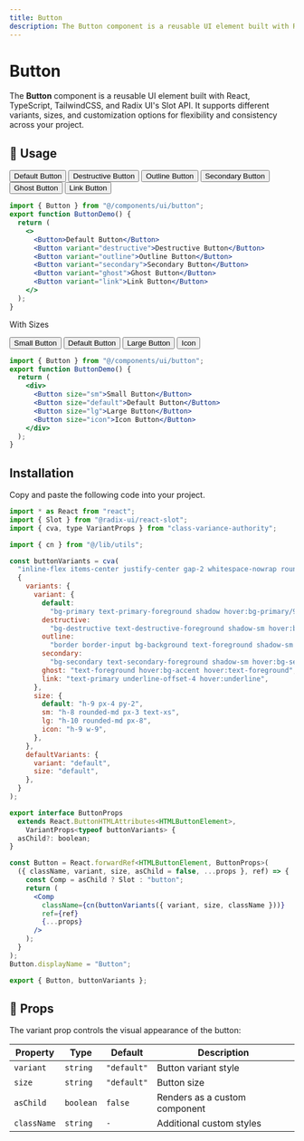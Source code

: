 ```yaml
---
title: Button
description: The Button component is a reusable UI element built with React
---
```


# Button

The **Button** component is a reusable UI element built with React, TypeScript, TailwindCSS, and Radix UI's Slot API. It supports different variants, sizes, and customization options for flexibility and consistency across your project.

## 🚀 Usage

<PreviewAndCodePanel >

<div className="flex flex-wrap justify-center gap-2">
  <Button>Default Button</Button>
  <Button variant="destructive">Destructive Button</Button>
  <Button variant="outline">Outline Button</Button>
  <Button variant="secondary">Secondary Button</Button>
  <Button variant="ghost">Ghost Button</Button>
  <Button variant="link">Link Button</Button>
</div>

```jsx
import { Button } from "@/components/ui/button";
export function ButtonDemo() {
  return (
    <>
      <Button>Default Button</Button>
      <Button variant="destructive">Destructive Button</Button>
      <Button variant="outline">Outline Button</Button>
      <Button variant="secondary">Secondary Button</Button>
      <Button variant="ghost">Ghost Button</Button>
      <Button variant="link">Link Button</Button>
    </>
  );
}
```

</PreviewAndCodePanel>

With Sizes

<PreviewAndCodePanel previewClassName="">

<div className="flex w-full flex-wrap justify-center gap-2">
  <Button size="sm">Small Button</Button>
  <Button size="default">Default Button</Button>
  <Button size="lg">Large Button</Button>
  <Button size="icon">Icon</Button>
</div>

```jsx
import { Button } from "@/components/ui/button";
export function ButtonDemo() {
  return (
    <div>
      <Button size="sm">Small Button</Button>
      <Button size="default">Default Button</Button>
      <Button size="lg">Large Button</Button>
      <Button size="icon">Icon Button</Button>
    </div>
  );
}
```

</PreviewAndCodePanel>

## Installation

Copy and paste the following code into your project.

```jsx
import * as React from "react";
import { Slot } from "@radix-ui/react-slot";
import { cva, type VariantProps } from "class-variance-authority";

import { cn } from "@/lib/utils";

const buttonVariants = cva(
  "inline-flex items-center justify-center gap-2 whitespace-nowrap rounded-md text-sm font-medium transition-colors focus-visible:outline-none focus-visible:ring-1 focus-visible:ring-ring disabled:pointer-events-none disabled:opacity-50 [&_svg]:pointer-events-none [&_svg]:size-4 [&_svg]:shrink-0",
  {
    variants: {
      variant: {
        default:
          "bg-primary text-primary-foreground shadow hover:bg-primary/90",
        destructive:
          "bg-destructive text-destructive-foreground shadow-sm hover:bg-destructive/90",
        outline:
          "border border-input bg-background text-foreground shadow-sm hover:bg-accent hover:text-foreground",
        secondary:
          "bg-secondary text-secondary-foreground shadow-sm hover:bg-secondary/80",
        ghost: "text-foreground hover:bg-accent hover:text-foreground",
        link: "text-primary underline-offset-4 hover:underline",
      },
      size: {
        default: "h-9 px-4 py-2",
        sm: "h-8 rounded-md px-3 text-xs",
        lg: "h-10 rounded-md px-8",
        icon: "h-9 w-9",
      },
    },
    defaultVariants: {
      variant: "default",
      size: "default",
    },
  }
);

export interface ButtonProps
  extends React.ButtonHTMLAttributes<HTMLButtonElement>,
    VariantProps<typeof buttonVariants> {
  asChild?: boolean;
}

const Button = React.forwardRef<HTMLButtonElement, ButtonProps>(
  ({ className, variant, size, asChild = false, ...props }, ref) => {
    const Comp = asChild ? Slot : "button";
    return (
      <Comp
        className={cn(buttonVariants({ variant, size, className }))}
        ref={ref}
        {...props}
      />
    );
  }
);
Button.displayName = "Button";

export { Button, buttonVariants };

```

## 🎨 Props

The variant prop controls the visual appearance of the button:

| **Property** | **Type**  | **Default** | **Description**               |
| ------------ | --------- | ----------- | ----------------------------- |
| `variant`    | `string`  | `"default"` | Button variant style          |
| `size`       | `string`  | `"default"` | Button size                   |
| `asChild`    | `boolean` | `false`     | Renders as a custom component |
| `className`  | `string`  | `-`         | Additional custom styles      |
